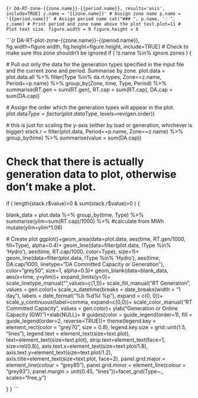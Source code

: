 
```{r DA-RT-zone-{{zone.name}}-{{period.name}}, results='asis', include=TRUE}
z.name = '{{zone.name}}' # Assign zone name
p.name = '{{period.name}}' # Assign period name
cat("### ", p.name, ': ', z.name) # Print period and zone name above the plot
text.plot=11 # Plot text size.
figure.width = 9
figure.height = 6
```

```{r DA-RT-plot-zone-{{zone.name}}-{{period.name}}, fig.width=figure.width, fig.height=figure.height, include=TRUE}
# Check to make sure this zone shouldn't be ignored
if ( !z.name %in% ignore.zones ) {
  
  # Pull out only the data for the generation types specified in the input file and the current zone and period. Summarise by zone.
  plot.data = plot.data.all %>%
    filter(Type %in% da.rt.types, Zone==z.name, Period==p.name) %>%
    group_by(Zone, time, Type, Period) %>%
    summarise(RT.gen = sum(RT.gen), RT.cap = sum(RT.cap), DA.cap = sum(DA.cap))
  
  # Assign the order which the generation types will appear in the plot.
  plot.data$Type = factor(plot.data$Type, levels=rev(gen.order))
  
  # this is just for scaling the y-axis (either by load or generation, whichever is bigger)
  stack.r = filter(plot.data, Period==p.name, Zone==z.name) %>% 
    group_by(time) %>%
    summarise(value = sum(DA.cap))

# Check that there is actually generation data to plot, otherwise don't make a plot.
if ( length(stack.r$value)>0 & sum(stack.r$value)>0 ) {

  blank_data = plot.data %>%
    group_by(time, Type) %>%
    summarise(ylim=sum(RT.cap)/1000) %>%   #calculate from MWh
    mutate(ylim=ylim*1.06)  
  
  # Create plot
  ggplot()+geom_area(data=plot.data, aes(time, RT.gen/1000, fill=Type), alpha=0.4)+
    geom_line(data=filter(plot.data, !Type %in% 'Hydro'), aes(time, RT.cap/1000, color=Type), size=1)+
    geom_line(data=filter(plot.data, !Type %in% 'Hydro'), aes(time, DA.cap/1000, linetype="DA Committed Capacity or \nForecasted Generation"), color="grey50", size=1, alpha=0.5)+
    geom_blank(data=blank_data, aes(x=time, y=ylim))+
    expand_limits(y=0)+
    scale_linetype_manual("",values=c(1,1))+
    scale_fill_manual("RT Generation", values = gen.color)+
    scale_x_datetime(breaks = date_breaks(width = "1 day"), labels = date_format("%b %d\n%I %p"), expand = c(0, 0))+
    scale_y_continuous(label=comma, expand=c(0,0))+
    scale_color_manual("RT Committed Capacity", values = gen.color)+
    ylab("Generation or Online Capacity (GW)")+xlab(NULL)+
#     guides(color = guide_legend(order=1), fill = guide_legend(order=2, reverse=TRUE))+
    theme(legend.key = element_rect(color = "grey70", size = 0.8),
          legend.key.size = grid::unit(1.5, "lines"), 
          legend.text = element_text(size=text.plot), 
          text=element_text(size=text.plot), 
          strip.text=element_text(face=1, 
                                  size=rel(0.8)), 
          axis.text.x=element_text(size=text.plot/1.8), 
          axis.text.y=element_text(size=text.plot/1.2), 
          axis.title=element_text(size=text.plot, face=2),
          panel.grid.major = element_line(colour = "grey85"),
          panel.grid.minor = element_line(colour = "grey93"),
          panel.margin = unit(0.45, "lines"))+facet_grid(Type~., scales="free_y")
  
}
}
```